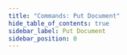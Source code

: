 ```yaml
---
title: "Commands: Put Document"
hide_table_of_contents: true
sidebar_label: Put Document
sidebar_position: 0
---
```





<LanguageSwitcher supportedLanguages={supportedLanguages} />

<LanguageContent language="csharp">
   <PutCsharp />
</LanguageContent>

<LanguageContent language="java">
   <PutJava />
</LanguageContent>

<LanguageContent language="python">
   <PutPython />
</LanguageContent>

<LanguageContent language="php">
   <PutPhp />
</LanguageContent>

<LanguageContent language="nodejs">
   <PutNodejs />
</LanguageContent>


<!---
### Commands
- [Get](../../../client-api/commands/documents/get)
- [Delete](../../../client-api/commands/documents/delete)
- [How to Send Multiple Commands Using a Batch](../../../client-api/commands/batches/how-to-send-multiple-commands-using-a-batch)


-->